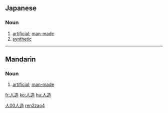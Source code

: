 ==Japanese==
{{ja-kanjitab|人|造}}

===Noun===
{{ja-noun|k|hira=じんぞう|rom=jinzô|hidx=しんぞう'}}

# [[artificial]]; [[man-made]]
# [[synthetic]]

----

==Mandarin==
{{zh-hanzi|[[人]][[造]]}}

===Noun===
{{cmn-noun|ts|pin=rénzào|pint=ren2zao4|rs=人00}}

# [[artificial]]; [[man-made]]

[[Category:zh-tw:Elementary Mandarin|人00人造]]
[[Category:zh-cn:Elementary Mandarin|ren2zao4]]

[[fr:人造]]
[[ko:人造]]
[[hu:人造]]